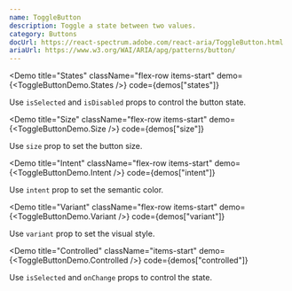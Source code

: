 ```yaml
---
name: ToggleButton
description: Toggle a state between two values.
category: Buttons
docUrl: https://react-spectrum.adobe.com/react-aria/ToggleButton.html
ariaUrl: https://www.w3.org/WAI/ARIA/apg/patterns/button/
---
```


<Demo
  title="States"
  className="flex-row items-start"
  demo={<ToggleButtonDemo.States />}
  code={demos["states"]}
>
  Use `isSelected` and `isDisabled` props to control the button state.
</Demo>

<Demo
  title="Size"
  className="flex-row items-start"
  demo={<ToggleButtonDemo.Size />}
  code={demos["size"]}
>
  Use `size` prop to set the button size.
</Demo>

<Demo
  title="Intent"
  className="flex-row items-start"
  demo={<ToggleButtonDemo.Intent />}
  code={demos["intent"]}
>
  Use `intent` prop to set the semantic color.
</Demo>

<Demo
  title="Variant"
  className="flex-row items-start"
  demo={<ToggleButtonDemo.Variant />}
  code={demos["variant"]}
>
  Use `variant` prop to set the visual style.
</Demo>

<Demo
  title="Controlled"
  className="items-start"
  demo={<ToggleButtonDemo.Controlled />}
  code={demos["controlled"]}
>
  Use `isSelected` and `onChange` props to control the state.
</Demo>
